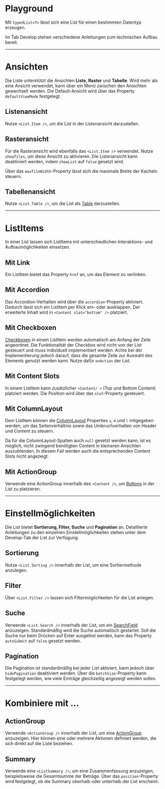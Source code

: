 # Playground

Mit `typedList<T>` lässt sich eine List für einen bestimmten Datentyp erzeugen.

Im Tab Develop stehen verschiedene Anleitungen zum technischen Aufbau bereit.

<LiveCodeEditor />

---

# Ansichten

Die Liste unterstützt die Ansichten **Liste, Raster** und **Tabelle**. Wird mehr als
eine Ansicht verwendet, kann über ein Menü zwischen den Ansichten gewechselt
werden. Die Default-Ansicht wird über das Property `defaultViewMode` festgelegt.

## Listenansicht

Nutze `<List.Item />`, um die List in der Listenansicht darzustellen.

<LiveCodeEditor example="mode-list" editorCollapsed />

## Rasteransicht

Für die Rasteransicht wird ebenfalls das `<List.Item />` verwendet. Nutze
`showTiles`, um diese Ansicht zu aktivieren. Die Listenansicht kann deaktiviert
werden, indem `showList` auf `false` gesetzt wird.

Über das `maxTileWidth`-Property lässt sich die maximale Breite der Kacheln steuern.

<LiveCodeEditor example="mode-tile" editorCollapsed />

## Tabellenansicht

Nutze `<List.Table />`, um die List als [Table](/03-components/structure/table) darzustellen.

<LiveCodeEditor example="mode-table" editorCollapsed />

---

# ListItems

In einer List lassen sich ListItems mit unterschiedlichen Interaktions- und Aufbaumöglichkeiten einsetzen. 

## Mit Link

Ein ListItem bietet das Property `href` an, um das Element zu verlinken.

<LiveCodeEditor example="item-link" editorCollapsed />

## Mit Accordion

Das Accordion-Verhalten wird über die `accordion`-Property aktiviert. Dadurch lässt sich
ein ListItem per Klick ein- oder ausklappen. Der erweiterte Inhalt wird in `<Content slot="bottom" />` platziert.

<LiveCodeEditor example="item-accordion" editorCollapsed />

## Mit Checkboxen

[Checkboxen](/03-components/form-controls/checkbox) in einem ListItem werden automatisch am Anfang der Zeile angeordnet. Die Funktionalität der Checkbox wird nicht von der List gesteuert und muss individuell implementiert werden. Achte bei der Implementierung jedoch
darauf, dass die gesamte Zeile zur Auswahl des Elements genutzt werden kann.
Nutze dafür `onAction` der List.

<LiveCodeEditor example="item-checkbox" editorCollapsed />

## Mit Content Slots

In einem ListItem kann zusätzlicher `<Content/ >` (Top und Bottom Content) platziert werden. Die Position wird über das `slot`-Property gesteuert. 

<LiveCodeEditor example="item-content" editorCollapsed />

## Mit ColumnLayout

Dem ListItem können die [ColumnLayout](/03-components/structure/column-layout) Properties `s`, `m` und `l` mitgegeben
werden, um das Seitenverhältnis sowie das Umbruchverhalten von Header und Content zu
steuern.

<LiveCodeEditor example="item-column-layout" editorCollapsed />

Da für die ColumnLayout-Spalten auch `null` gesetzt werden kann, ist es möglich,
nicht zwingend benötigten Content in kleineren Ansichten auszublenden. In diesem Fall werden auch die entsprechenden Content Slots nicht angezeigt.

<LiveCodeEditor example="item-column-layout-hidden" editorCollapsed />

## Mit ActionGroup

Verwende eine ActionGroup innerhalb des `<Content />`, um [Buttons](/03-components/actions/button) in der List
zu platzieren. 

<LiveCodeEditor example="item-action-group" editorCollapsed />

---

# Einstellmöglichkeiten

Die List bietet **Sortierung, Filter, Suche** und **Pagination** an.
Detaillierte Anleitungen zu den einzelnen Einstellmöglichkeiten stehen unter dem Develop-Tab der List zur Verfügung.

<LiveCodeEditor editorCollapsed />

## Sortierung

Nutze `<List.Sorting />` innerhalb der List, um eine Sortiermethode anzulegen.

## Filter

Über `<List.Filter />` lassen sich Filtermöglichkeiten für die List anlegen.

## Suche

Verwende `<List.Search />` innerhalb der List, um ein
[SearchField](/03-components/form-controls/search-field) anzuzeigen.
Standardmäßig wird die Suche automatisch gestartet. Soll die Suche nur beim Drücken auf Enter ausgelöst werden, kann das Property `autoSubmit` auf `false` gesetzt werden.

## Pagination

Die Pagination ist standardmäßig bei jeder List aktiviert, kann jedoch über
`hidePagination` deaktiviert werden. Über die `batchSize`-Property kann
festgelegt werden, wie viele Einträge gleichzeitig angezeigt werden sollen.

---

# Kombiniere mit ...

## ActionGroup

Verwende `<ActionGroup />` innerhalb der List, um eine
[ActionGroup](/03-components/actions/action-group) anzuzeigen. Hier können
eine oder mehrere Aktionen definiert werden, die sich direkt auf die Liste beziehen.

<LiveCodeEditor example="actionGroup" editorCollapsed />

## Summary

Verwende eine `<ListSummary />`, um eine Zusammenfassung anzuzeigen, beispielsweise die
Gesamtsumme der Beträge. Über das `position`-Property wird festgelegt, ob die Summary oberhalb oder unterhalb der List erscheint.

<LiveCodeEditor example="summary" editorCollapsed />
